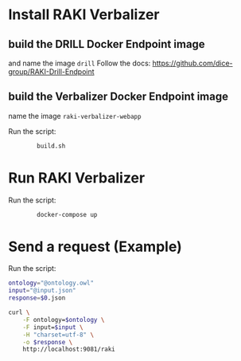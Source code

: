# Install RAKI Verbalizer

## build the DRILL Docker Endpoint image

and name the image `drill`
Follow  the docs:
https://github.com/dice-group/RAKI-Drill-Endpoint

## build the Verbalizer Docker Endpoint image

name the image `raki-verbalizer-webapp` 

Run the script:
```bash
		build.sh
```


# Run RAKI Verbalizer

Run the script:
```bash
		docker-compose up
```


# Send a request (Example)

Run the script:
```bash
ontology="@ontology.owl"
input="@input.json"
response=$0.json

curl \
	-F ontology=$ontology \
	-F input=$input \
	-H "charset=utf-8" \
	-o $response \
	http://localhost:9081/raki
```
